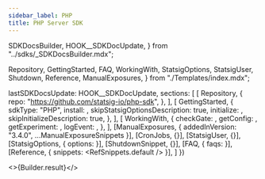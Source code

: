 ```yaml
---
sidebar_label: PHP
title: PHP Server SDK
---
```


  SDKDocsBuilder,
  HOOK__SDKDocUpdate,
} from "../sdks/_SDKDocsBuilder.mdx";

  Repository,
  GettingStarted,
  FAQ,
  WorkingWith,
  StatsigOptions,
  StatsigUser,
  Shutdown,
  Reference,
  ManualExposures,
} from "./Templates/index.mdx";




  lastSDKDocsUpdate: HOOK__SDKDocUpdate,
  sections: [
    [
      Repository,
      {
        repo: "https://github.com/statsig-io/php-sdk",
      },
    ],
    [
      GettingStarted,
      {
        sdkType: "PHP",
        install: <Install />,
        skipStatsigOptionsDescription: true,
        initialize: <Initialize />,
        skipInitializeDescription: true,
      },
    ],
    [
      WorkingWith,
      {
        checkGate: <CheckGate />,
        getConfig: <GetConfig />,
        getExperiment: <GetExperiment />,
        logEvent: <LogEvent />,
      },
    ],
    [ManualExposures, { addedInVersion: "3.4.0", ...ManualExposureSnippets }],
    [CronJobs, {}],
    [StatsigUser, {}],
    [StatsigOptions, { options: <Options /> }],
    [ShutdownSnippet, {}],
    [FAQ, { faqs: <MoreFAQs /> }],
    [Reference, { snippets: <RefSnippets.default /> }],
  ]
})


<>{Builder.result}</>

